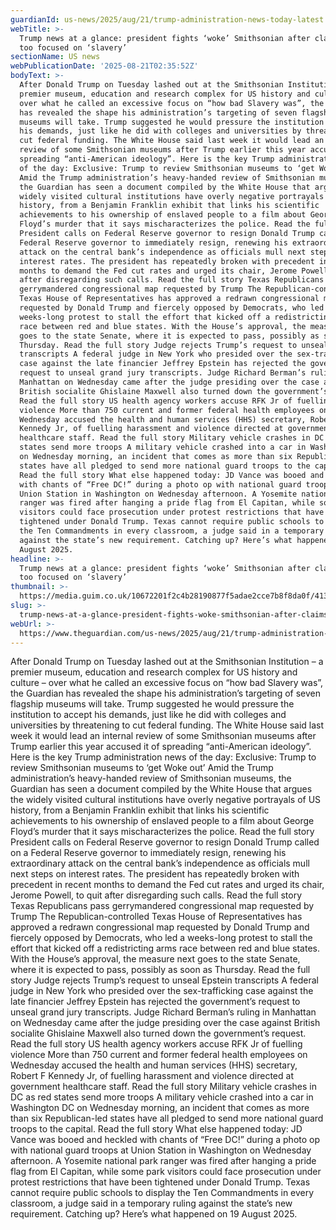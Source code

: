 ```yaml
---
guardianId: us-news/2025/aug/21/trump-administration-news-today-latest
webTitle: >-
  Trump news at a glance: president fights ‘woke’ Smithsonian after claims it is
  too focused on ‘slavery’
sectionName: US news
webPublicationDate: '2025-08-21T02:35:52Z'
bodyText: >-
  After Donald Trump on Tuesday lashed out at the Smithsonian Institution – a
  premier museum, education and research complex for US history and culture –
  over what he called an excessive focus on “how bad Slavery was”, the Guardian
  has revealed the shape his administration’s targeting of seven flagship
  museums will take. Trump suggested he would pressure the institution to accept
  his demands, just like he did with colleges and universities by threatening to
  cut federal funding. The White House said last week it would lead an internal
  review of some Smithsonian museums after Trump earlier this year accused it of
  spreading “anti-American ideology”. Here is the key Trump administration news
  of the day: Exclusive: Trump to review Smithsonian museums to ‘get Woke out’
  Amid the Trump administration’s heavy-handed review of Smithsonian museums,
  the Guardian has seen a document compiled by the White House that argues the
  widely visited cultural institutions have overly negative portrayals of US
  history, from a Benjamin Franklin exhibit that links his scientific
  achievements to his ownership of enslaved people to a film about George
  Floyd’s murder that it says mischaracterizes the police. Read the full story
  President calls on Federal Reserve governor to resign Donald Trump called on a
  Federal Reserve governor to immediately resign, renewing his extraordinary
  attack on the central bank’s independence as officials mull next steps on
  interest rates. The president has repeatedly broken with precedent in recent
  months to demand the Fed cut rates and urged its chair, Jerome Powell, to quit
  after disregarding such calls. Read the full story Texas Republicans pass
  gerrymandered congressional map requested by Trump The Republican-controlled
  Texas House of Representatives has approved a redrawn congressional map
  requested by Donald Trump and fiercely opposed by Democrats, who led a
  weeks-long protest to stall the effort that kicked off a redistricting arms
  race between red and blue states. With the House’s approval, the measure next
  goes to the state Senate, where it is expected to pass, possibly as soon as
  Thursday. Read the full story Judge rejects Trump’s request to unseal Epstein
  transcripts A federal judge in New York who presided over the sex-trafficking
  case against the late financier Jeffrey Epstein has rejected the government’s
  request to unseal grand jury transcripts. Judge Richard Berman’s ruling in
  Manhattan on Wednesday came after the judge presiding over the case against
  British socialite Ghislaine Maxwell also turned down the government’s request.
  Read the full story US health agency workers accuse RFK Jr of fuelling
  violence More than 750 current and former federal health employees on
  Wednesday accused the health and human services (HHS) secretary, Robert F
  Kennedy Jr, of fuelling harassment and violence directed at government
  healthcare staff. Read the full story Military vehicle crashes in DC as red
  states send more troops A military vehicle crashed into a car in Washington DC
  on Wednesday morning, an incident that comes as more than six Republican-led
  states have all pledged to send more national guard troops to the capital.
  Read the full story What else happened today: JD Vance was booed and heckled
  with chants of “Free DC!” during a photo op with national guard troops at
  Union Station in Washington on Wednesday afternoon. A Yosemite national park
  ranger was fired after hanging a pride flag from El Capitan, while some park
  visitors could face prosecution under protest restrictions that have been
  tightened under Donald Trump. Texas cannot require public schools to display
  the Ten Commandments in every classroom, a judge said in a temporary ruling
  against the state’s new requirement. Catching up? Here’s what happened on 19
  August 2025.
headline: >-
  Trump news at a glance: president fights ‘woke’ Smithsonian after claims it is
  too focused on ‘slavery’
thumbnail: >-
  https://media.guim.co.uk/10672201f2c4b28190877f5adae2cce7b8f8da0f/413_0_4133_3306/500.jpg
slug: >-
  trump-news-at-a-glance-president-fights-woke-smithsonian-after-claims-it-is-too-focused-on-slavery
webUrl: >-
  https://www.theguardian.com/us-news/2025/aug/21/trump-administration-news-today-latest
---
```

After Donald Trump on Tuesday lashed out at the Smithsonian Institution – a premier museum, education and research complex for US history and culture – over what he called an excessive focus on “how bad Slavery was”, the Guardian has revealed the shape his administration’s targeting of seven flagship museums will take. Trump suggested he would pressure the institution to accept his demands, just like he did with colleges and universities by threatening to cut federal funding. The White House said last week it would lead an internal review of some Smithsonian museums after Trump earlier this year accused it of spreading “anti-American ideology”. Here is the key Trump administration news of the day: Exclusive: Trump to review Smithsonian museums to ‘get Woke out’ Amid the Trump administration’s heavy-handed review of Smithsonian museums, the Guardian has seen a document compiled by the White House that argues the widely visited cultural institutions have overly negative portrayals of US history, from a Benjamin Franklin exhibit that links his scientific achievements to his ownership of enslaved people to a film about George Floyd’s murder that it says mischaracterizes the police. Read the full story President calls on Federal Reserve governor to resign Donald Trump called on a Federal Reserve governor to immediately resign, renewing his extraordinary attack on the central bank’s independence as officials mull next steps on interest rates. The president has repeatedly broken with precedent in recent months to demand the Fed cut rates and urged its chair, Jerome Powell, to quit after disregarding such calls. Read the full story Texas Republicans pass gerrymandered congressional map requested by Trump The Republican-controlled Texas House of Representatives has approved a redrawn congressional map requested by Donald Trump and fiercely opposed by Democrats, who led a weeks-long protest to stall the effort that kicked off a redistricting arms race between red and blue states. With the House’s approval, the measure next goes to the state Senate, where it is expected to pass, possibly as soon as Thursday. Read the full story Judge rejects Trump’s request to unseal Epstein transcripts A federal judge in New York who presided over the sex-trafficking case against the late financier Jeffrey Epstein has rejected the government’s request to unseal grand jury transcripts. Judge Richard Berman’s ruling in Manhattan on Wednesday came after the judge presiding over the case against British socialite Ghislaine Maxwell also turned down the government’s request. Read the full story US health agency workers accuse RFK Jr of fuelling violence More than 750 current and former federal health employees on Wednesday accused the health and human services (HHS) secretary, Robert F Kennedy Jr, of fuelling harassment and violence directed at government healthcare staff. Read the full story Military vehicle crashes in DC as red states send more troops A military vehicle crashed into a car in Washington DC on Wednesday morning, an incident that comes as more than six Republican-led states have all pledged to send more national guard troops to the capital. Read the full story What else happened today: JD Vance was booed and heckled with chants of “Free DC!” during a photo op with national guard troops at Union Station in Washington on Wednesday afternoon. A Yosemite national park ranger was fired after hanging a pride flag from El Capitan, while some park visitors could face prosecution under protest restrictions that have been tightened under Donald Trump. Texas cannot require public schools to display the Ten Commandments in every classroom, a judge said in a temporary ruling against the state’s new requirement. Catching up? Here’s what happened on 19 August 2025.
